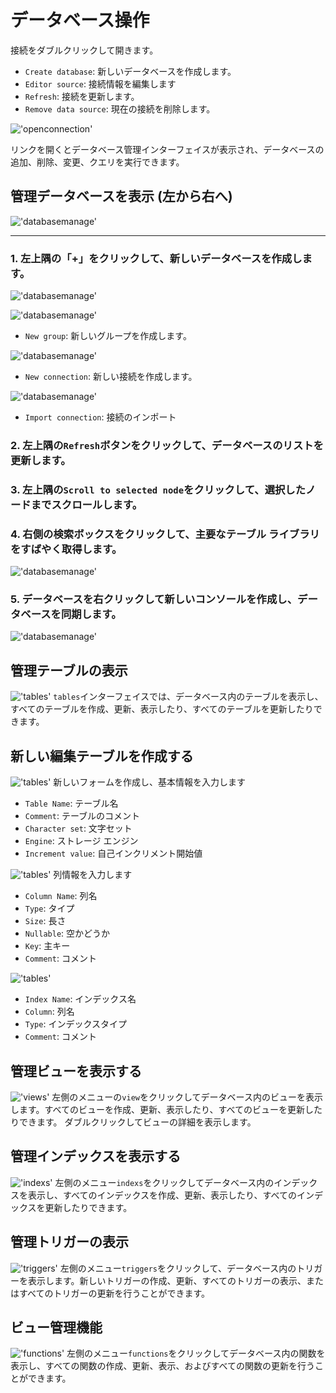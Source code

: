 # データベース操作

接続をダブルクリックして開きます。
- `Create database`: 新しいデータベースを作成します。
- `Editor source`: 接続情報を編集します
- `Refresh`: 接続を更新します。
- `Remove data source`: 現在の接続を削除します。

!['openconnection'](/image/connection-manage/openconnection.png)

リンクを開くとデータベース管理インターフェイスが表示され、データベースの追加、削除、変更、クエリを実行できます。


## 管理データベースを表示 (左から右へ)

!['databasemanage'](/image/connection-manage/databasemanage77.png)

---

### 1. 左上隅の「+」をクリックして、新しいデータベースを作成します。

!['databasemanage'](/image/connection-manage/databasemanage55.png)

!['databasemanage'](/image/connection-manage/databasemanage44.png)

- `New group`: 新しいグループを作成します。

!['databasemanage'](/image/connection-manage/databasemanage22.png)

- `New connection`: 新しい接続を作成します。

!['databasemanage'](/image/connection-manage/databasemanage33.png)

- `Import connection`: 接続のインポート


### 2. 左上隅の`Refresh`ボタンをクリックして、データベースのリストを更新します。

### 3. 左上隅の`Scroll to selected node`をクリックして、選択したノードまでスクロールします。

### 4. 右側の検索ボックスをクリックして、主要なテーブル ライブラリをすばやく取得します。

!['databasemanage'](/image/connection-manage/searchBar.png)

### 5. データベースを右クリックして新しいコンソールを作成し、データベースを同期します。

!['databasemanage'](/image/connection-manage/databasemanage66.png)


## 管理テーブルの表示
!['tables'](/image/connection-manage/tables.png)
`tables`インターフェイスでは、データベース内のテーブルを表示し、すべてのテーブルを作成、更新、表示したり、すべてのテーブルを更新したりできます。

## 新しい編集テーブルを作成する
!['tables'](/image/connection-manage/create_t_base.png)
新しいフォームを作成し、基本情報を入力します
- `Table Name`: テーブル名
- `Comment`: テーブルのコメント
- `Character set`: 文字セット
- `Engine`: ストレージ エンジン
- `Increment value`: 自己インクリメント開始値

!['tables'](/image/connection-manage/create_t_column.png)
列情報を入力します
- `Column Name`: 列名
- `Type`: タイプ
- `Size`: 長さ
- `Nullable`: 空かどうか
- `Key`: 主キー
- `Comment`: コメント

!['tables'](/image/connection-manage/create_t_index.png)
- `Index Name`: インデックス名
- `Column`: 列名
- `Type`: インデックスタイプ
- `Comment`: コメント

## 管理ビューを表示する
!['views'](/image/connection-manage/views.png)
左側のメニューの`view`をクリックしてデータベース内のビューを表示します。すべてのビューを作成、更新、表示したり、すべてのビューを更新したりできます。
ダブルクリックしてビューの詳細を表示します。

## 管理インデックスを表示する
!['indexs'](/image/connection-manage/indexs.png)
左側のメニュー`indexs`をクリックしてデータベース内のインデックスを表示し、すべてのインデックスを作成、更新、表示したり、すべてのインデックスを更新したりできます。

## 管理トリガーの表示
!['triggers'](/image/connection-manage/triggers.png)
左側のメニュー`triggers`をクリックして、データベース内のトリガーを表示します。新しいトリガーの作成、更新、すべてのトリガーの表示、またはすべてのトリガーの更新を行うことができます。

## ビュー管理機能
!['functions'](/image/connection-manage/functions.png)
左側のメニュー`functions`をクリックしてデータベース内の関数を表示し、すべての関数の作成、更新、表示、およびすべての関数の更新を行うことができます。